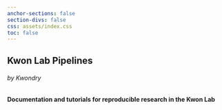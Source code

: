 ```yaml
---
anchor-sections: false
section-divs: false
css: assets/index.css
toc: false
---
```


::: {.grid}

::: {.g-col-12}

# Kwon Lab Pipelines
###### by Kwondry
:::

::: {.g-col-6}
#### Documentation and tutorials for reproducible research in the Kwon Lab
<!-- This week of content will prepare you to use R, RStudio, and Quarto for data analysis in clinical research. -->
:::

::: {.g-col-6 .text-start}

<!-- ![](assets/images/durban_workshop_stickers_front_page.png){width=50%}  -->

:::


:::

<!-- ## Welcome to the workshop!

1. [Fill out the pre-workshop survey here](https://forms.gle/7sdT7YRJerdgFJcc7)  
2. [Join the discord here](https://discord.gg/Mb7pRTptqm) (once you've joined, you can bookmark [https://discord.com/channels/1158136582201692202/](https://discord.com/channels/1227264067899621427) to go straight to the channel.)  
3. Await instructions on logging into your AWS instance.

\ -->

